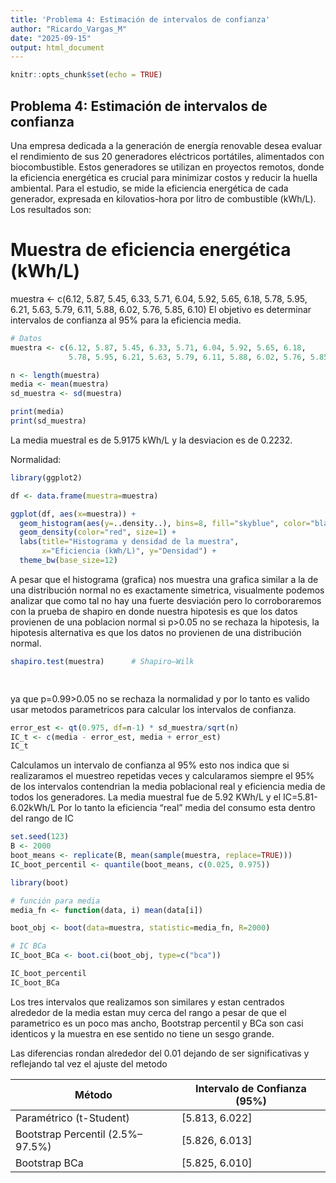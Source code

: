 ```yaml
---
title: 'Problema 4: Estimación de intervalos de confianza'
author: "Ricardo_Vargas_M"
date: "2025-09-15"
output: html_document
---
```


```r
knitr::opts_chunk$set(echo = TRUE)
```

## Problema 4: Estimación de intervalos de confianza
Una empresa dedicada a la generación de energía renovable desea evaluar el rendimiento de sus 20 generadores eléctricos portátiles, alimentados con biocombustible. Estos generadores se utilizan en proyectos remotos, donde la eficiencia energética es crucial para minimizar costos y reducir la huella ambiental. Para el estudio, se mide la eficiencia energética de cada generador, expresada en kilovatios-hora por litro de combustible (kWh/L). Los resultados son:

# Muestra de eficiencia energética (kWh/L)
muestra <- c(6.12, 5.87, 5.45, 6.33, 5.71, 6.04, 5.92, 5.65, 6.18, 
             5.78, 5.95, 6.21, 5.63, 5.79, 6.11, 5.88, 6.02, 5.76, 5.85, 6.10)
El objetivo es determinar intervalos de confianza al 95% para la eficiencia media.

```r

# Datos
muestra <- c(6.12, 5.87, 5.45, 6.33, 5.71, 6.04, 5.92, 5.65, 6.18, 
             5.78, 5.95, 6.21, 5.63, 5.79, 6.11, 5.88, 6.02, 5.76, 5.85, 6.10)

n <- length(muestra)
media <- mean(muestra)
sd_muestra <- sd(muestra)

print(media)
print(sd_muestra)

```
La media muestral es de 5.9175 kWh/L y la desviacion es de 0.2232.

Normalidad:

```r

library(ggplot2)

df <- data.frame(muestra=muestra)

ggplot(df, aes(x=muestra)) +
  geom_histogram(aes(y=..density..), bins=8, fill="skyblue", color="black") +
  geom_density(color="red", size=1) +
  labs(title="Histograma y densidad de la muestra",
       x="Eficiencia (kWh/L)", y="Densidad") +
  theme_bw(base_size=12)


```
A pesar que el histograma (grafica) nos muestra una grafica similar a la de una distribución normal no es exactamente simetrica, visualmente podemos analizar que como tal no hay una fuerte desviación pero lo corroboraremos con la prueba de shapiro en donde nuestra hipotesis es que los datos provienen de una poblacion normal si p>0.05 no se rechaza la hipotesis, la hipotesis alternativa es que los datos no provienen de una distribución normal.

```r


shapiro.test(muestra)      # Shapiro–Wilk

        
```
ya que p=0.99>0.05 no se rechaza la normalidad y por lo tanto es valido usar metodos parametricos para calcular los intervalos de confianza.

```r
error_est <- qt(0.975, df=n-1) * sd_muestra/sqrt(n)
IC_t <- c(media - error_est, media + error_est)
IC_t


```
Calculamos un intervalo de confianza al 95% esto nos indica que si realizaramos el muestreo repetidas veces y calcularamos siempre el 95% de los intervalos contendrian la media poblacional real y eficiencia media de todos los generadores. La media muestral fue de 5.92 KWh/L y el IC=5.81-6.02kWh/L
Por lo tanto la eficiencia "real" media del consumo esta dentro del rango de IC

```r
set.seed(123)
B <- 2000
boot_means <- replicate(B, mean(sample(muestra, replace=TRUE)))
IC_boot_percentil <- quantile(boot_means, c(0.025, 0.975))

```

```r
library(boot)

# función para media
media_fn <- function(data, i) mean(data[i])

boot_obj <- boot(data=muestra, statistic=media_fn, R=2000)

# IC BCa
IC_boot_BCa <- boot.ci(boot_obj, type=c("bca"))

```

```r
IC_boot_percentil
IC_boot_BCa

```
Los tres intervalos que realizamos son similares y estan centrados alrededor de la media estan muy cerca del rango a pesar de que el parametrico es un poco mas ancho, Bootstrap percentil y BCa son casi identicos y la muestra en ese sentido no tiene un sesgo grande.

Las diferencias rondan alrededor del 0.01 dejando de ser significativas y reflejando tal vez el ajuste del metodo



| Método                          | Intervalo de Confianza (95%) |
|---------------------------------|------------------------------|
| Paramétrico (t-Student)         | [5.813, 6.022]              |
| Bootstrap Percentil (2.5%–97.5%)| [5.826, 6.013]              |
| Bootstrap BCa                   | [5.825, 6.010]              |
